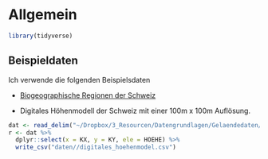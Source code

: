 
# Allgemein {#intro}

```r
library(tidyverse)
```

## Beispieldaten

Ich verwende die folgenden Beispielsdaten

- [Biogeographische Regionen der Schweiz](https://www.bafu.admin.ch/bafu/de/home/themen/landschaft/publikationen-studien/publikationen/die-biogeographischen-regionen-der-schweiz.html)

- Digitales Höhenmodell der Schweiz mit einer 100m x 100m Auflösung.

```r
dat <- read_delim("~/Dropbox/3_Resourcen/Datengrundlagen/Gelaendedaten/Gelaendedaten.CSV.zip", delim = ";")
r <- dat %>% 
  dplyr::select(x = KX, y = KY, ele = HOEHE) %>% 
  write_csv("daten//digitales_hoehenmodel.csv")
```


